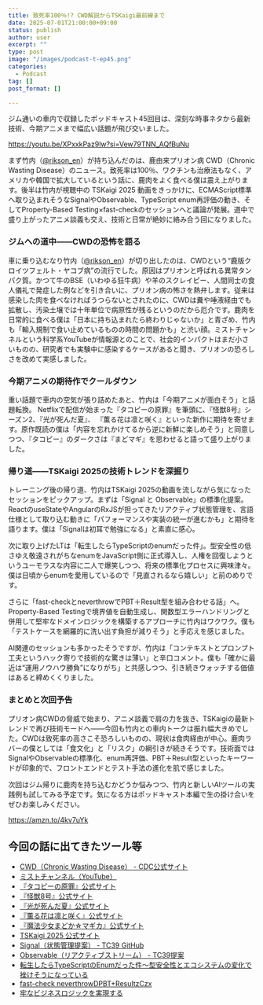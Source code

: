 ```yaml
---
title: 致死率100％!? CWD解説からTSKaigi最前線まで
date: 2025-07-01T21:00:00+09:00
status: publish
author: user
excerpt: ""
type: post
image: "/images/podcast-t-ep45.png"
categories:
  - Podcast
tag: []
post_format: []

---
```



ジム通いの車内で収録したポッドキャスト45回目は、深刻な時事ネタから最新技術、今期アニメまで幅広い話題が飛び交いました。  

https://youtu.be/XPxxkPaz9lw?si=Vew79TNN_AQfBuNu

まず竹内（[@rikson_en](https://x.com/rikson_en)）が持ち込んだのは、鹿由来プリオン病 CWD（Chronic Wasting Disease）のニュース。致死率は100％、ワクチンも治療法もなく、アメリカや韓国で拡大しているという話に、鹿肉をよく食べる僕は震え上がります。後半は竹内が視聴中の TSKaigi 2025 動画をきっかけに、ECMAScript標準へ取り込まれそうなSignalやObservable、TypeScript enum再評価の動き、そしてProperty-Based Testing×fast-checkのセッションへと議論が発展。道中で盛り上がったアニメ談義も交え、技術と日常が絶妙に絡み合う回になりました。


### ジムへの道中――CWDの恐怖を語る

車に乗り込むなり竹内（[@rikson_en](https://x.com/rikson_en)）が切り出したのは、CWDという“鹿版クロイツフェルト・ヤコブ病”の流行でした。原因はプリオンと呼ばれる異常タンパク質。かつて牛のBSE（いわゆる狂牛病）や羊のスクレイピー、人間同士の食人儀礼で発症した例などを引き合いに、プリオン病の怖さを熱弁します。従来は感染した肉を食べなければうつらないとされたのに、CWDは糞や唾液経由でも拡散し、汚染土壌では十年単位で病原性が残るというのだから厄介です。鹿肉を日常的に食べる僕は「日本に持ち込まれたら終わりじゃないか」と青ざめ、竹内も「輸入規制で食い止めているものの時間の問題かも」と渋い顔。ミストチャンネルという科学系YouTubeが情報源とのことで、社会的インパクトはまだ小さいものの、研究者でも実験中に感染するケースがあると聞き、プリオンの恐ろしさを改めて実感しました。


### 今期アニメの期待作でクールダウン

重い話題で車内の空気が張り詰めたあと、竹内は「今期アニメが面白そう」と話題転換。
Netflixで配信が始まった『タコピーの原罪』を筆頭に、『怪獣8号』シーズン2、『光が死んだ夏』、
『薫る花は凛と咲く』といった新作に期待を寄せます。原作既読の僕は「内容を忘れかけてるから逆に新鮮に楽しめそう」と同意しつつ、『タコピー』のダークさは『まどマギ』を思わせると語って盛り上がりました。


### 帰り道――TSKaigi 2025の技術トレンドを深掘り

トレーニング後の帰り道、竹内はTSKaigi 2025の動画を流しながら気になったセッションをピックアップ。まずは「Signal と Observable」の標準化提案。ReactのuseStateやAngularのRxJSが担ってきたリアクティブ状態管理を、言語仕様として取り込む動きに「パフォーマンスや実装の統一が進むかも」と期待を語ります。僕は「Signalは初耳で勉強になる」と素直に感心。

次に取り上げたLTは「転生したらTypeScriptのenumだった件」。型安全性の低さゆえ敬遠されがちなenumをJavaScript側に正式導入し、人権を回復しようというユーモラスな内容に二人で爆笑しつつ、将来の標準化プロセスに興味津々。僕は日頃からenumを愛用しているので「見直されるなら嬉しい」と前のめりです。

さらに「fast-checkとneverthrowでPBT＋Result型を組み合わせる話」へ。Property-Based Testingで境界値を自動生成し、関数型エラーハンドリングと併用して堅牢なドメインロジックを構築するアプローチに竹内はワクワク。僕も「テストケースを網羅的に洗い出す負担が減りそう」と手応えを感じました。

AI関連のセッションも多かったそうですが、竹内は「コンテキストとプロンプト工夫というハック寄りで技術的な驚きは薄い」と辛口コメント。僕も「確かに最近は“運用ノウハウ勝負”になりがち」と共感しつつ、引き続きウォッチする価値はあると締めくくりました。

### まとめと次回予告

プリオン病CWDの脅威で始まり、アニメ談義で肩の力を抜き、TSKaigiの最新トレンドで再び技術モードへ――今回も竹内との車内トークは振れ幅大きめでした。CWDは致死率の高さこそ恐ろしいものの、現状は食肉経由が中心。鹿肉ラバーの僕としては「食文化」と「リスク」の綱引きが続きそうです。技術面ではSignalやObservableの標準化、enum再評価、PBT＋Result型といったキーワードが印象的で、フロントエンドとテスト手法の進化を肌で感じました。

次回はジム帰りに鹿肉を持ち込むかどうか悩みつつ、竹内と新しいAIツールの実践例も試してみる予定です。気になる方はポッドキャスト本編で生の掛け合いをぜひお楽しみください。

https://amzn.to/4kv7uYk

## 今回の話に出てきたツール等
* [CWD（Chronic Wasting Disease） - CDC公式サイト](https://www.cdc.gov/chronic-wasting/animals/?CDC_AAref_Val=https://www.cdc.gov/prions/cwd/index.html)
* [ミストチャンネル（YouTube）](https://www.youtube.com/@mistchannel)
* [『タコピーの原罪』公式サイト](https://www.tbs.co.jp/anime/takopi_project/)
* [『怪獣8号』公式サイト](https://kaiju-no8.net/)
* [『光が死んだ夏』公式サイト](https://hikanatsu-anime.com/)
* [『薫る花は凛と咲く』公式サイト](https://kaoruhana-anime.com/)
* [『魔法少女まどか☆マギカ』公式サイト](https://madoka-magica.com/)
* [TSKaigi 2025 公式サイト](https://tskaigi.org/2025/)
* [Signal（状態管理提案） - TC39 GitHub](https://github.com/tc39/proposal-signals)
* [Observable（リアクティブストリーム） - TC39提案](https://tc39.es/proposal-observable/)
* [転生したらTypeScriptのEnumだった件～型安全性とエコシステムの変化で挫けそうになっている](https://2025.tskaigi.org/talks/yamanoku)
* [fast-check neverthrowDPBT+ResultzCzx](https://2025.tskaigi.org/talks/kueda)
* [牢なビジネスロジックを実現する](https://2025.tskaigi.org/talks/kueda)







